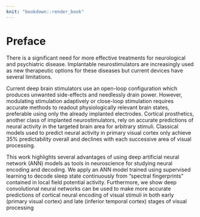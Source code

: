 ```yaml
---
knit: "bookdown::render_book"
---
```


# Preface {-}

There is a significant need for more effective treatments for neurological and psychiatric disease. Implantable neurostimulators are increasingly used as new therapeutic options for these diseases but current devices have several limitations.

Current deep brain stimulators use an open-loop configuration which produces unwanted side-effects and needlessly drain power. However, modulating stimulation adaptively or close-loop stimulation requires accurate methods to readout physiologically relevant brain states, preferable using only the already implanted electrodes. Cortical prosthetics, another class of implanted neurostimulators, rely on accurate predictions of neural activity in the targeted brain area for arbitrary stimuli. Classical models used to predict neural activity in primary visual cortex only achieve 35% predictability overall and declines with each successive area of visual processing.

This work highlights several advantages of using deep artificial neural network (ANN) models as tools in neuroscience for studying neural encoding and decoding. We apply an ANN model trained using supervised learning to decode sleep state continuously from “spectral fingerprints” contained in local field potential activity. Furthermore, we show deep convolutional neural networks can be used to make more accurate predictions of cortical neural encoding of visual stimuli in both early (primary visual cortex) and late (inferior temporal cortex) stages of visual processing
